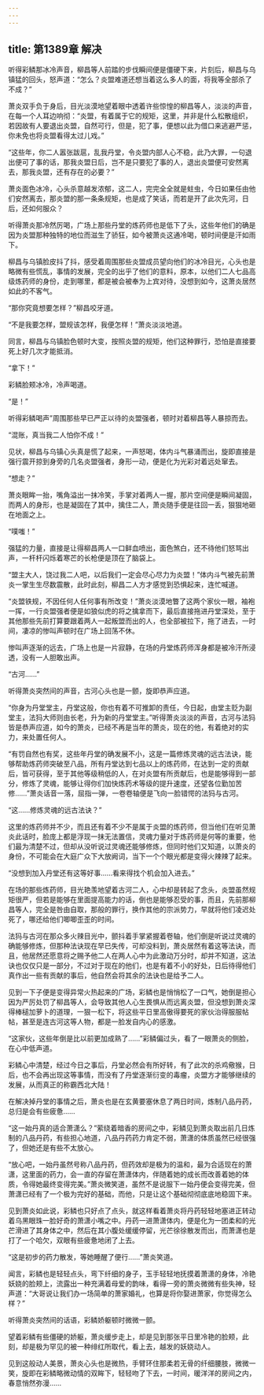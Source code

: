 ```yaml
---
---
---
```

title: 第1389章 解决
---



听得彩鳞那冰冷声音，柳昌等人前踏的步伐瞬间便是僵硬下来，片刻后，柳昌与乌镇猛的回头，怒声道：“怎么？炎盟难道还想当着这么多人的面，将我等全部杀了不成？”

萧炎双手负于身后，目光淡漠地望着眼中透着许些惊惶的柳昌等人，淡淡的声音，在每一个人耳边响彻：“炎盟，有着属于它的规矩，这里，并非是什么松散组织，若因故有人要退出炎盟，自然可行，但是，犯了事，便想以此为借口来逃避严惩，你未免也将炎盟看得太过儿戏。”

“这些年，你二人嚣张跋扈，乱我丹堂，令炎盟内部人心不稳，此乃大罪，一句退出便可了事的话，那我炎盟日后，岂不是只要犯了事的人，退出炎盟便可安然离去，那我炎盟，还有存在的必要？”

萧炎面色冰冷，心头杀意越发浓郁，这二人，完完全全就是蛀虫，今日如果任由他们安然离去，那炎盟的那一条条规矩，也是成了笑话，而若是开了此次先河，日后，还如何服众？

听得萧炎那冷然厉喝，广场上那些丹堂的炼药师也是低下了头，这些年他们的确是因为炎盟那种独特的地位而滋生了骄狂，如今被萧炎这通冷喝，顿时间便是汗如雨下。

柳昌与乌镇脸皮抖了抖，感受着周围那些炎盟成员望向他们的冰冷目光，心头也是略微有些慌乱，事情的发展，完全的出乎了他们的意料，原本，以他们二人七品高级炼药师的身份，走到哪里，都是被会被奉为上宾对待，没想到如今，这萧炎居然如此的不客气。

“那你究竟想要怎样？”柳昌咬牙道。

“不是我要怎样，盟规该怎样，我便怎样！”萧炎淡淡地道。

同言，柳昌与乌镇脸色顿时大变，按照炎盟的规矩，他们这种罪行，恐怕是直接要死上好几次才能抵消。

“拿下！”

彩鳞脸颊冰冷，冷声喝道。

“是！”

听得彩鳞喝声”周围那些早已严正以待的炎盟强者，顿时对着柳昌等人暴掠而去。

“混账，真当我二人怕你不成！”

见状，柳昌与乌镇心头真是慌了起来，一声怒喝，体内斗气暴涌而出，旋即直接是强行震开掠到身旁的几名炎盟强者，身形一动，便是化为光彩对着远处窜去。

“想走？”

萧炎眼眸一抬，嘴角溢出一抹冷笑，手掌对着两人一握，那片空间便是瞬间凝固，而两人的身形，也是凝固在了其中，擒住二人，萧炎随手便是往回一丢，狠狠地砸在地面之上。

“噗嗤！”

强猛的力量，直接是让得柳昌两人一口鲜血喷出，面色煞白，还不待他们怒骂出声，一杆杆闪烁着寒芒的长枪便是顶在了脑袋上。

“盟主大人，饶过我二人吧，以后我们一定会尽心尽力为炎盟！”体内斗气被先前萧炎一掌生生尽数震散，此时此刻，柳昌二人方才感觉到恐惧起来，连忙喊道。

“炎盟铁规，不因任何人任何事有所改变！”萧炎淡漠地瞥了这两个家伙一眼，袖袍一挥，一行炎盟强者便是如狼似虎的将之擒拿而下，最后直接拖进丹堂深处，至于其他那些先前打算要跟着两人一起叛盟而出的人，也全部被拉下，拖了进去，一时间，凄凉的惨叫声顿时在广场上回荡不休。

惨叫声逐渐的远去，广场上也是一片寂静，在场的丹堂炼药师浑身都是被冷汗所浸透，没有一人胆敢出声。

“古河……”

听得萧炎突然间的声音，古河心头也是一颤，旋即恭声应道。

“你身为丹堂堂主，丹堂这般，你也有着不可推卸的责任，今日起，由堂主贬为副堂主，法犸大师则由长老，升为新的丹堂堂主。”听得萧炎淡淡的声音，古河与法犸皆是恭声应道，如今的萧炎，已经不再是当年的萧炎，现在的他，有着绝对的实力，来处置任何人。

“有罚自然也有奖，这些年丹堂的确发展不小，这是一篇修炼灵魂的远古法诀，能够帮助炼药师突破至八品，所有丹堂达到七品以上的炼药师，在达到一定的贡献后，皆可获得，至于其他等级稍低的人，在对炎盟有所贡献后，也是能够得到一部分，修炼了灵魂，能够让得你们加快炼药术等级的提升速度，还望各位勤加苦修……”萧炎话音一落，屈指一弹，一卷卷轴便是飞向一脸错愕的法犸与古河。

“这……修炼灵魂的远古法诀？”

这里的炼药师并不少，而且还有着不少不是属于炎盟的炼药师，但当他们在听见萧炎此话时，脸庞上都是浮现一抹无法置信，灵魂力量对于炼药师是何等的重要，他们最为清楚不过，但却从没听说过灵魂还能够修炼，但同时他们又知道，以萧炎的身份，不可能会在大庭广众下大放阙词，当下一个个眼光都是变得火辣辣了起来。

“没想到加入丹堂还有这等好事……看来得找个机会加入进去。”

在场的那些炼药师，目光艳羡地望着古河二人，心中却是转起了念头，炎盟虽然规矩很严，但若是能够在里面提高能力的话，倒也是能够忍受的事，而且，先前那柳昌等人，完全是咎由自取，那般的罪行，换作其他的宗派势力，早就将他们凌迟处死了，哪还给他们唧唧歪歪的时间。

法犸与古河在那众多火辣目光中，颤抖着手掌紧握着卷轴，他们倒是听说过灵魂的确能够修炼，但那种法诀现在早已失传，可却没料到，萧炎居然有着这等法诀，而且，他居然还愿意将之赐予他二人在两人心中为此激动万分时，却并不知道，这法诀也仅仅只是一部分，不过对于现在的他们，也是有着不小的好处，日后待得他们真作出一些有贡献的事后，他自然会将其余的法诀也是给予二人。

见到一下子便是变得异常火热起来的广场，彩鳞也是悄悄松了一口气，她倒是担心因为严厉处罚了柳昌等人，会导致其他人心生畏惧从而远离炎盟，但没想到萧炎深得棒槌加萝卜的道理，一狠一松下，将这些平日里高傲得要死的家伙治得服服帖帖，甚至是连古河这等人物，都是一脸发自内心的感激。

“这家伙，这些年倒是比以前更加成熟了……”彩鳞偏过头，看了一眼萧炎的侧脸，在心中低声道。

彩鳞心中清楚，经过今日之事后，丹堂必然会有所好转，有了此次的杀鸡儆猴，日后，也不会再出现这等事情，而没有了丹堂逐渐衍变的毒瘤，炎盟方才能够继续的发展，从而真正的称霸西北大陆！

在解决掉丹堂的事情之后，萧炎也是在玄黄要塞休息了两日时间，炼制八品丹药，总归是会有些疲惫……

“这一始丹真的适合萧潇么？”萦绕着暗香的房间之中，彩鳞见到萧炎取出前几日炼制的八品丹药，有些担心地道，八品丹药药力肯定不弱，萧潇的体质虽然已经很强了，但她还是有些不太放心。

“放心吧，一始丹虽然号称八品丹药，但药效却是极为的温和，最为合适现在的萧潇，这里面的药力，会一直的存留在萧潇体内，伴随着她的成长而改善着她的体质，令得她最终变得完美。”萧炎微笑道，虽然不是说服下一始丹便会变得完美，但萧潇已经有了一个极为完好的基础，而他，只是让这个基础彻彻底底地稳固下来。

见到萧炎如此说，彩鳞也只好点了点头，就这样看着萧炎将丹药轻轻地塞进正转动着乌黑眼珠一脸好奇的萧潇小嘴之中。丹药一进萧潇体内，便是化为一团柔和的光芒滑进了其身体之中，然后在其小腹处缓缓停留，光芒徐徐散发而出，而萧潇也是打了一个哈欠，双眼有些疲惫地闭了上去。

“这是初步的药力散发，等她睡醒了便行……”萧炎笑道。

闻言，彩鳞也是轻轻点头，弯下纤细的身子，玉手轻轻地抚摸着萧潇的身体，冷艳妖娆的脸颊上，流露出一种充满着母爱的韵味，看得一旁的萧炎微微有些失神，轻声道：“大哥说让我们办一场简单的萧家婚礼，也算是将你娶进萧家，你觉得怎么样？”

听得萧炎突然间的话语，彩鳞娇躯顿时微微一颤。

望着彩鳞有些僵硬的娇躯，萧炎缓步走上，却是见到那张平日里冷艳的脸颊，此刻，却是极为罕见的被一种绯红所取代，看上去，越发的妖娆动人。

见到这般动人美景，萧炎心头也是微热，手臂环住那柔若无骨的纤细腰肢，微微一笑，旋即在彩鳞略微动情的双眸下，轻轻吻了下去，一时间，暖洋洋的房间之内，春意悄然弥漫……
